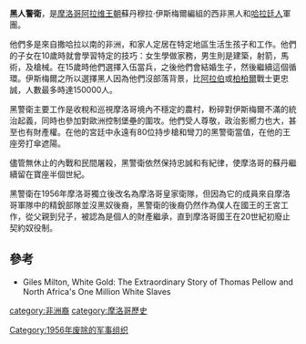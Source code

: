 '''黑人警衛'''，是[[摩洛哥|摩洛哥]][[阿拉维王朝|阿拉维王朝]]蘇丹穆拉·伊斯梅爾編組的西非黑人和[[哈拉廷人|哈拉廷人]]軍團。

他們多是來自撒哈拉以南的非洲，和家人定居在特定地區生活生孩子和工作。他們的子女在10歲時就會學習特定的技巧：女生學做家務，男生則是建築，射箭，馬術，及槍械。在15歲時他們選擇入伍當兵，之後他們會結婚生子，然後繼續這個循環。伊斯梅爾之所以選擇黑人因為他們沒部落背景，比[[阿拉伯|阿拉伯]]或[[柏柏爾|柏柏爾]]戰士更忠誠，人數最多時達150000人。

黑警衛主要工作是收稅和巡視摩洛哥境內不穩定的農村，粉碎對伊斯梅爾不滿的統治起義，同時也參加對歐洲控制堡壘的圍攻。他們受人尊敬，政治影嚮力也大，甚至也有財產權。在他的宮廷中永遠有80位持步槍和彎刀的黑警衛當值，在他的王座旁打傘遮陽。

儘管無休止的內戰和民間屠殺，黑警衛依然保持忠誠和有紀律，使摩洛哥的蘇丹繼續留在寶座半個世紀。

黑警衛在1956年摩洛哥獨立後改名為摩洛哥皇家衛隊，但因為它的成員來自摩洛哥軍隊中的精銳部隊並沒黑奴後裔，黑警衛的後裔仍然作為僕人在國王的王宮工作，從父親到兒子，被認為是個人的財產繼承，直到摩洛哥國王在20世紀初廢止契約奴役制。

==參考==
*Giles Milton, White Gold: The Extraordinary Story of Thomas Pellow and North Africa's One Million White Slaves

[[category:非洲裔|category:非洲裔]]
[[category:摩洛哥歷史|category:摩洛哥歷史]]
[[Category:1956年废除的军事组织|Category:1956年废除的军事组织]]